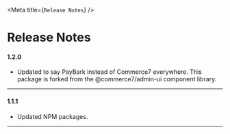 <Meta title={`Release Notes`} />

<style>{` `}</style>

# Release Notes

#### 1.2.0

- Updated to say PayBark instead of Commerce7 everywhere. This package is forked from the @commerce7/admin-ui component library.

---

#### 1.1.1

- Updated NPM packages.

---
